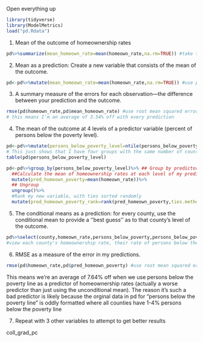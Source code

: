 Open everything up
```r
library(tidyverse)
library(ModelMetrics)
load("pd.Rdata")
```

1. Mean of the outcome of homeownership rates
```r
pd%>%summarize(mean_homeown_rate=mean(homeown_rate,na.rm=TRUE)) #take the pd data and pipe it to summarize the mean of the homeownership rate variable
```

2. Mean as a prediction: Create a new variable that consists of the mean of the outcome.
```r
pd<-pd%>%mutate(mean_homeown_rate=mean(homeown_rate,na.rm=TRUE)) #use pd data but overwrite it and mutate the mean homeownership rate to be a new variable (a predictor)
```

3. A summary measure of the errors for each observation---the difference between your prediction and the outcome. 
```r
rmse(pd$homeown_rate,pd$mean_homeown_rate) #use root mean squared error to find difference between actual and predicted values (square root of the sum of squared errors)
# this means I'm an average of 3.54% off with every prediction
```
4. The mean of the outcome at 4 levels of a predictor variable (percent of persons below the poverty level).  
```r
pd<-pd%>%mutate(persons_below_poverty_level=ntile(persons_below_poverty,4))
# This just shows that I have four groups with the same number of counties.
table(pd$persons_below_poverty_level)

pd<-pd%>%group_by(persons_below_poverty_level)%>% ## Group by predictor
  ##Calculate the mean of homeownership rates at each level of my predictor, persons below the poverty rate to create a new predictive variable called pred_homeown_poverty
  mutate(pred_homeown_poverty=mean(homeown_rate))%>% 
  ## Ungroup
  ungroup()%>% 
  #Rank my new variable, with ties sorted randomly
  mutate(pred_homeown_poverty_rank=rank(pred_homeown_poverty,ties.method="random"))
```

5. The conditional means as a prediction: for every county, use the conditional mean to provide a ''best guess'' as to that county's level of the outcome.  
```r

pd%>%select(county,homeown_rate,persons_below_poverty,persons_below_poverty_level,pred_homeown_poverty,pred_homeown_poverty_rank)
#view each county's homeownership rate, their rate of persons below the poverty line, their rank of persons below the poverty (1-4), their predicted homeownership rate based on persons below the poverty line (the variable I created), and the rank of predicted homeownership rate based on poverty levels
```

6. RMSE as a measure of the error in my predictions.
```r
rmse(pd$homeown_rate,pd$pred_homeown_poverty) #use root mean squared error to find difference between actual homeownership rates and predicted homeownership rates based on persons below the poverty line (square root of the sum of squared errors)
```
This means we're an average of 7.64% off when we use persons below the poverty line as a predictor of homeownership rates (actually a worse predictor than just using the unconditional mean). The reason it's such a bad predictor is likely because the orginal data in pd for "persons below the poverty line" is oddly formatted where all counties have 1-4% persons below the poverty line

7. Repeat with 3 other variables to attempt to get better results

coll_grad_pc



